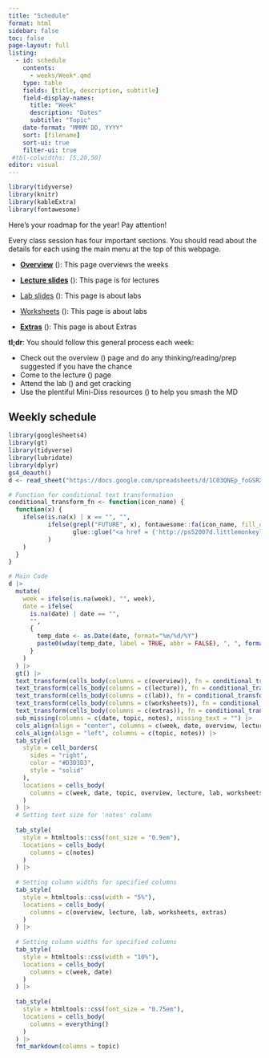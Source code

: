 ```yaml
---
title: "Schedule"
format: html
sidebar: false
toc: false
page-layout: full
listing:
  - id: schedule
    contents:
      - weeks/Week*.qmd
    type: table
    fields: [title, description, subtitle]
    field-display-names:
      title: "Week"
      description: "Dates"
      subtitle: "Topic"
    date-format: "MMMM DD, YYYY"
    sort: [filename]
    sort-ui: true
    filter-ui: true
 #tbl-colwidths: [5,20,50]
editor: visual
---
```


```r
library(tidyverse)
library(knitr)
library(kableExtra)
library(fontawesome)


```

Here's your roadmap for the year! Pay attention!

Every class session has four important sections. You should read about
the details for each using the main menu at the top of this webpage.

-   [**Overview**](/overview/index.html)
    (<i class="fas fa-binoculars"></i>): This page overviews the weeks

-   [**Lecture slides**](/slides/index.html)
    (<i class="fas fa-tv"></i>): This page is for lectures

-   [Lab slides](/slides/index.html) (<i class="fas fa-users"></i>):
    This page is about labs

-   [Worksheets](worksheets/index)
    (<i class="fas fa-pencil-ruler"></i>): This page is about labs

-   [**Extras**](extras/index) (<i class="fas fa-book"></i>): This page
    is about Extras

::: {.row .d-flex .justify-content-center}
::: {.col-12 .col-sm-10 .col-md-6}
::: {.card .bg-danger .text-white}
::: card-body
**tl;dr**: You should follow this general process each week:

-   Check out the overview (<i class="fas fa-binoculars"></i>) page and
    do any thinking/reading/prep suggested if you have the chance
-   Come to the lecture (<i class="fas fa-tv"></i>) page
-   Attend the lab (<i class="fas fa-users"></i>) and get cracking
-   Use the plentiful Mini-Diss resources (<i class="fas fa-book"></i>)
    to help you smash the MD
:::
:::
:::
:::

## Weekly schedule

```r
library(googlesheets4)
library(gt)
library(tidyverse)
library(lubridate)
library(dplyr)
gs4_deauth()
d <- read_sheet("https://docs.google.com/spreadsheets/d/1C03QNEp_foGSRXncI68DKEpIC1NqLDhv1TffH3hQCA8/edit?usp=sharing", sheet = "draft1")
```

```r
# Function for conditional text transformation
conditional_transform_fn <- function(icon_name) {
  function(x) {
    ifelse(is.na(x) | x == "", "",
           ifelse(grepl("FUTURE", x), fontawesome::fa(icon_name, fill_opacity = 0.25),
                  glue::glue("<a href = {'http://ps52007d.littlemonkeylab.com'}{x}{'.html'}>{fontawesome::fa(icon_name)}</a>")
           )
    )
  }
}

# Main Code
d |>
  mutate(
    week = ifelse(is.na(week), "", week),
    date = ifelse(
      is.na(date) | date == "", 
      "", 
      {
        temp_date <- as.Date(date, format="%m/%d/%Y")
        paste0(wday(temp_date, label = TRUE, abbr = FALSE), ", ", format(temp_date, "%d %B"))
      }
    )
  ) |>
  gt() |>
  text_transform(cells_body(columns = c(overview)), fn = conditional_transform_fn("binoculars")) |>
  text_transform(cells_body(columns = c(lecture)), fn = conditional_transform_fn("tv")) |>
  text_transform(cells_body(columns = c(lab)), fn = conditional_transform_fn("users")) |>
  text_transform(cells_body(columns = c(worksheets)), fn = conditional_transform_fn("pencil-ruler")) |>
  text_transform(cells_body(columns = c(extras)), fn = conditional_transform_fn("book")) |>
  sub_missing(columns = c(date, topic, notes), missing_text = "") |>
  cols_align(align = "center", columns = c(week, date, overview, lecture, lab, worksheets, extras)) |>
  cols_align(align = "left", columns = c(topic, notes)) |>
  tab_style(
    style = cell_borders(
      sides = "right",
      color = "#D3D3D3",
      style = "solid"
    ),
    locations = cells_body(
      columns = c(week, date, topic, overview, lecture, lab, worksheets, extras)
    )
  ) |>
  # Setting text size for 'notes' column
  
  tab_style(
    style = htmltools::css(font_size = "0.9em"),
    locations = cells_body(
      columns = c(notes)
    )
  ) |>
  
  # Setting column widths for specified columns
  tab_style(
    style = htmltools::css(width = "5%"),
    locations = cells_body(
      columns = c(overview, lecture, lab, worksheets, extras)
    )
  ) |>
  
  # Setting column widths for specified columns
  tab_style(
    style = htmltools::css(width = "10%"),
    locations = cells_body(
      columns = c(week, date)
    )
  ) |>
  
  tab_style(
    style = htmltools::css(font_size = "0.75em"),
    locations = cells_body(
      columns = everything()
    )
  ) |>
  fmt_markdown(columns = topic)

```
